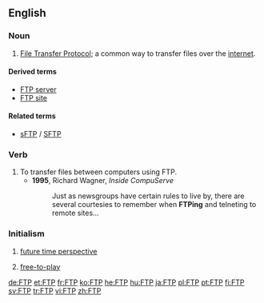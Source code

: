 ==English==
{{wikipedia}}

===Noun===
{{en-noun|-}}

# {{context|Internet|lang=en}} [[File Transfer Protocol]]; a common way to transfer files over the [[internet]].

====Derived terms====
* [[FTP server]]
* [[FTP site]]

====Related terms====
* [[sFTP]] / [[SFTP]]

===Verb===
{{en-verb}}

# To transfer files between computers using FTP.
#* '''1995''', Richard Wagner, ''Inside CompuServe''
#*: Just as newsgroups have certain rules to live by, there are several courtesies to remember when '''FTPing''' and telneting to remote sites...

===Initialism===
{{en-initialism}}

# {{context|psychology|lang=en}} [[future time perspective]]
# {{context|video games|lang=en}} [[free-to-play]]

[[de:FTP]]
[[et:FTP]]
[[fr:FTP]]
[[ko:FTP]]
[[he:FTP]]
[[hu:FTP]]
[[ja:FTP]]
[[pl:FTP]]
[[pt:FTP]]
[[fi:FTP]]
[[sv:FTP]]
[[tr:FTP]]
[[vi:FTP]]
[[zh:FTP]]